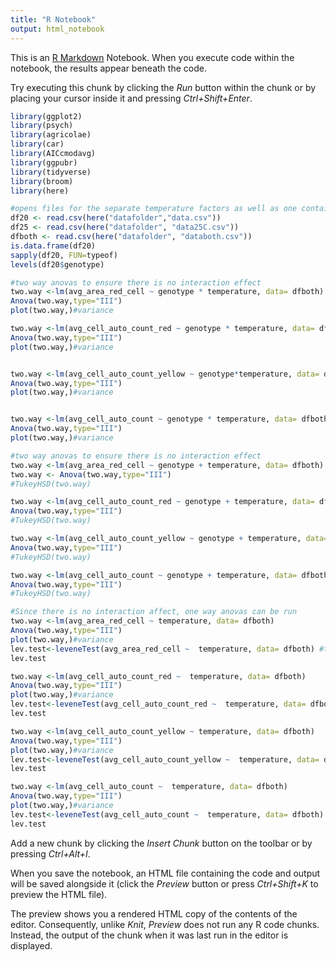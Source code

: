 ```yaml
---
title: "R Notebook"
output: html_notebook
---
```


This is an [R Markdown](http://rmarkdown.rstudio.com) Notebook. When you execute code within the notebook, the results appear beneath the code. 

Try executing this chunk by clicking the *Run* button within the chunk or by placing your cursor inside it and pressing *Ctrl+Shift+Enter*. 

```r
library(ggplot2)
library(psych)
library(agricolae)
library(car)
library(AICcmodavg)
library(ggpubr)
library(tidyverse)
library(broom)
library(here)

#opens files for the separate temperature factors as well as one containing both and passes strings as factors
df20 <- read.csv(here("datafolder","data.csv"))
df25 <- read.csv(here("datafolder", "data25C.csv"))
dfboth <- read.csv(here("datafolder", "databoth.csv"))
is.data.frame(df20)
sapply(df20, FUN=typeof)
levels(df20$genotype)

```

```r
#two way anovas to ensure there is no interaction effect
two.way <-lm(avg_area_red_cell ~ genotype * temperature, data= dfboth)
Anova(two.way,type="III")
plot(two.way,)#variance

two.way <-lm(avg_cell_auto_count_red ~ genotype * temperature, data= dfboth)
Anova(two.way,type="III")
plot(two.way,)#variance


two.way <-lm(avg_cell_auto_count_yellow ~ genotype*temperature, data= dfboth)
Anova(two.way,type="III")
plot(two.way,)#variance


two.way <-lm(avg_cell_auto_count ~ genotype * temperature, data= dfboth)
Anova(two.way,type="III")
plot(two.way,)#variance

```

```r
#two way anovas to ensure there is no interaction effect
two.way <-lm(avg_area_red_cell ~ genotype + temperature, data= dfboth)
two.way <- Anova(two.way,type="III")
#TukeyHSD(two.way)

two.way <-lm(avg_cell_auto_count_red ~ genotype + temperature, data= dfboth)
Anova(two.way,type="III")
#TukeyHSD(two.way)

two.way <-lm(avg_cell_auto_count_yellow ~ genotype + temperature, data= dfboth)
Anova(two.way,type="III")
#TukeyHSD(two.way)

two.way <-lm(avg_cell_auto_count ~ genotype + temperature, data= dfboth)
Anova(two.way,type="III")
#TukeyHSD(two.way)
```



```r
#Since there is no interaction affect, one way anovas can be run
two.way <-lm(avg_area_red_cell ~ temperature, data= dfboth)
Anova(two.way,type="III")
plot(two.way,)#variance
lev.test<-leveneTest(avg_area_red_cell ~  temperature, data= dfboth) #tests whether the variance across groups is statistically significant
lev.test

two.way <-lm(avg_cell_auto_count_red ~  temperature, data= dfboth)
Anova(two.way,type="III")
plot(two.way,)#variance
lev.test<-leveneTest(avg_cell_auto_count_red ~  temperature, data= dfboth) #tests whether the variance across groups is statistically significant
lev.test

two.way <-lm(avg_cell_auto_count_yellow ~ temperature, data= dfboth)
Anova(two.way,type="III")
plot(two.way,)#variance
lev.test<-leveneTest(avg_cell_auto_count_yellow ~  temperature, data= dfboth) #tests whether the variance across groups is statistically significant
lev.test

two.way <-lm(avg_cell_auto_count ~  temperature, data= dfboth)
Anova(two.way,type="III")
plot(two.way,)#variance
lev.test<-leveneTest(avg_cell_auto_count ~  temperature, data= dfboth) #tests whether the variance across groups is statistically significant
lev.test
```

Add a new chunk by clicking the *Insert Chunk* button on the toolbar or by pressing *Ctrl+Alt+I*.

When you save the notebook, an HTML file containing the code and output will be saved alongside it (click the *Preview* button or press *Ctrl+Shift+K* to preview the HTML file).

The preview shows you a rendered HTML copy of the contents of the editor. Consequently, unlike *Knit*, *Preview* does not run any R code chunks. Instead, the output of the chunk when it was last run in the editor is displayed.
